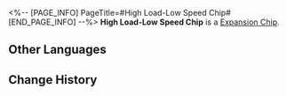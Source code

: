 <%-- [PAGE_INFO]
PageTitle=#High Load-Low Speed Chip#
[END_PAGE_INFO] --%>
{{Item Infobox
|id          = 250209
|image       = Item High Load-Low Speed Chip.png
|type        = Expansion Chip
|invCategory = 
|rarity      = 3
|effect      = 
|description = Greatly increases ATK and greatly reduces SPD.
}}
{{Description|A game item in Aetherium Wars. Aether Spirits will gain a special enhanced ability after equipping it.}}
'''High Load-Low Speed Chip''' is a [[Expansion Chip]].

==Other Languages==
{{Other Languages
|en   = High Load-Low Speed Chip
|zhs  = 低速高载芯片
|zht  = 低速高載晶片
|ja   = チップ「低速高効率」
|ko   = 저속 고부하 칩
|es   = Chip de alta carga y baja velocidad
|fr   = Puce de force tranquille
|ru   = Низкоскоростной высоконагруженный чип
|th   = ชิปโหลดความเร็วต่ำ
|vi   = Chip Tải Cao-Tốc Độ Thấp
|de   = Chip: Hohe Last – niedrige Geschwindigkeit
|id   = High Load-Low Speed Chip
|pt   = Chip de Alta Carga e Baixa Velocidade
}}

==Change History==
{{Change History|1.4}}